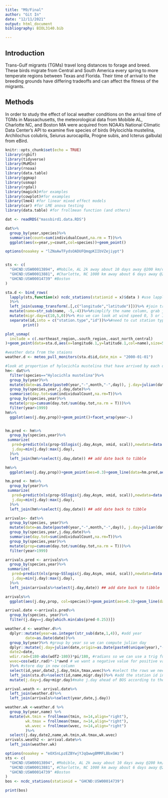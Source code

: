 ```yaml
---
title: "M9/Final"
author: "Git In"
date: "12/11/2021"
output: html_document
bibliography: BIOL3140.bib

---
```

## Introduction
Trans-Gulf migrants (TGMs) travel long distances to forage and breed. These birds migrate from Central and South America every spring to more temperate regions between Texas and Florida. Their time of arrival to the breeding grounds have differing tradeoffs and can affect the fitness of the migrants. 

## Methods
In order to study the effect of local weather conditions on the arrival time of TGMs in Massachusetts, the meteorological data from Mobible AL, Charlotte NC, and Boston MA were acquired from NOAA’s National Climatic Data Center’s API to examine five species of birds (Hylocichla mustelina, Archilochus colubris, Seiurus aurocapilla, Progne subis, and Icterus galbula) from eBird.


```r
knitr::opts_chunk$set(echo = TRUE)
library(rgbif)
library(tidyverse)
library(MuMIn)
library(rnoaa)
library(data.table)
library(ggmap)
library(usmap)
library(rgdal)
library(magick)#for examples
library(cowplot)#for examples
library(lme4) #for linear mixed effect models
library(car) #for LME anova testing
library(data.table) #for frollmean function (and others)
```

```r

dat <- readRDS("massbird1.data.RDS")
```

```r
dat%>%
  group_by(year,species)%>%
  summarise(count=sum(individualCount,na.rm = T))%>%
  ggplot(aes(x=year,y=count,col=species))+geom_point()

```

```r
options(noaakey = "lZNaAwTFydsOADUFQmqpKIIbVZejiypt")


sts <- c(
  "GHCND:USW00013894", #Mobile, AL 2k away about 10 days away @200 km/day
  "GHCND:USW00013881", #Charlotte, NC 1000 km away about 6 days away @200 km/day
  "GHCND:USW00014739" #Boston
)

sta.d <- bind_rows(
  lapply(sts,function(x) ncdc_stations(stationid = x)$data ) #use lapply to run through stations
  )%>%
  left_join(usmap_transform(.[,c("longitude","latitude")]))%>% #join transformation of lat/long for projection with usmap
  mutate(name=str_sub(name, -5,-4))%>%#simplify the name column, grab just the state
  mutate(migr.day=c(10,5,0))%>% #so we can look at wind speed 0, 5 or 10 days before arrive in boston
  separate(id,into = c("station.type","id"))%>%#need to cut station type out from station id number
        print()

plot_usmap(
  include = c(.northeast_region,.south_region,.east_north_central)
)+geom_point(data=sta.d,aes(x=longitude.1,y=latitude.1,col=name),size=5)+geom_label(data=sta.d,aes(x=longitude.1,y=latitude.1,col=name,label=name),size=5,nudge_x = 1e6*0.25)+theme(legend.position = "none")

#weather data from the staions
weather.d <- meteo_pull_monitors(sta.d$id,date_min = "2000-01-01")

#look at proportion of hylocichla mustelina that have arrived by each day and plot for each year
hm<- dat%>%
  filter(species=="Hylocichla mustelina")%>%
  group_by(year)%>%
  mutate(date=as.Date(paste0(year,"-",month,"-",day)), j.day=julian(date,origin=as.Date(paste0(unique(year),"-01-01"))))%>%
  group_by(species,year,j.day,date)%>%
  summarise(day.tot=sum(individualCount,na.rm=T))%>%
  group_by(species,year)%>%
  mutate(prop=cumsum(day.tot/sum(day.tot,na.rm = T)))%>%
  filter(year>1999)
hm%>%
  ggplot(aes(j.day,prop))+geom_point()+facet_wrap(year~.)


hm.pred <- hm%>%
  group_by(species,year)%>%
 summarize(
   pred=predict(nls(prop~SSlogis(j.day,Asym, xmid, scal)),newdata=data.frame(j.day=min(j.day):max(j.day))),#predict the logistic curve for each species
   j.day=min(j.day):max(j.day),
  )%>%
  left_join(hm%>%select(j.day,date)) ## add date back to tibble

hm%>%
  ggplot(aes(j.day,prop))+geom_point(aes=0.3)+geom_line(data=hm.pred,aes(x=j.day,y=pred),col="blue",size=2)+facet_wrap(year~.)

hm.pred <- hm%>%
  group_by(year)%>%
 summarize(
   pred=predict(nls(prop~SSlogis(j.day,Asym, xmid, scal)),newdata=data.frame(j.day=min(j.day):max(j.day))),#predict the logistic curve for each species
   j.day=min(j.day):max(j.day),
  )%>%
  left_join(hm%>%select(j.day,date)) ## add date back to tibble
```

```r

arrivals<- dat%>%
  group_by(species, year)%>%
  mutate(date=as.Date(paste0(year,"-",month,"-",day)), j.day=julian(date,origin=as.Date(paste0(unique(year),"-01-01"))))%>%
  group_by(species,year,j.day,date)%>%
  summarise(day.tot=sum(individualCount,na.rm=T))%>%
  group_by(species,year)%>%
  mutate(prop=cumsum(day.tot/sum(day.tot,na.rm = T)))%>%
  filter(year>1999)

arrivals.pred <- arrivals%>%
  group_by(species,year)%>%
 summarize(
   pred=predict(nls(prop~SSlogis(j.day,Asym, xmid, scal)),newdata=data.frame(j.day=min(j.day):max(j.day))),#predict the logistic curve for each species
   j.day=min(j.day):max(j.day),
  )%>%
  left_join(arrivals%>%select(j.day,date)) ## add date back to tibble

arrivals%>%
  ggplot(aes(j.day,prop, col=species))+geom_point(aes=0.3)+geom_line(data=arrivals.pred,aes(x=j.day,y=pred),size=2)+facet_wrap(year~.)

```

```r

arrival.date <-arrivals.pred%>%
  group_by(species, year)%>%
  filter(j.day==j.day[which.min(abs(pred-0.25))])

weather.d <- weather.d%>%
  dplyr::mutate(year=as.integer(str_sub(date,1,4)), #add year
         date=as.Date(date))%>%
  group_by(year)%>% #group by year so we can compute julian day
  dplyr::mutate(j.day=julian(date,origin=as.Date(paste0(unique(year),"-01-01"))), #add julian day
  date2=date,
  wdir.rad=(180-abs(wdf2-180))*pi/180, #radians so we can use a trig function to compute wind vector, scale degrees first to 180 scale to 2x pi and subtract from 180 (wind comes out of a direction)
  wvec=cos(wdir.rad)*-1*awnd # we want a negative value for positive value for 2x pi
  )%>% #store day in new column
  select(id,year,date2,j.day,tmin,tmax,wvec)%>% #select the rows we need
  left_join(sta.d%>%select(id,name,migr.day))%>% #add the station id info (ie. name)
  mutate(j.day=j.day+migr.day)#make j.day ahead of BOS according to the migration days away so we can join weather along path

arrival.weath <- arrival.date%>%
  left_join(weather.d)%>%
  left_join(arrivals%>%select(year,date,j.day))

weather.wk <-weather.d %>% 
  group_by(year,name) %>% 
  mutate(wk.tmin = frollmean(tmin, n=14,align="right"),
         wk.tmax = frollmean(tmax, n=14,align="right"),
         wk.wvec = frollmean(wvec, n=14,align="right")
         )%>%
  select(j.day,date2,name,wk.tmin,wk.tmax,wk.wvec)
arrivals.weath2 <- arrival.date%>%
  left_join(weather.wk)
```

```r
options(noaakey = "eOXSnLpzEZBYwjYJqQwwgBMMFLBbxGWz")
sts <- c(
  "GHCND:USW00013894", #Mobible, AL 2k away about 10 days away @200 km/day
  "GHCND:USW00013881", #Charlotte, NC 1000 km away about 6 days away @200 km/day
  "GHCND:USW00014739" #Boston
)
bos <- ncdc_stations(stationid = "GHCND:USW00014739")

print(bos)
```